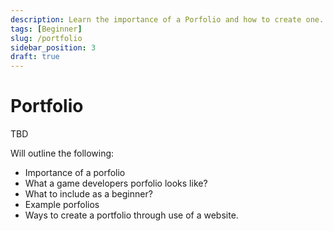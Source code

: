 ```yaml
---
description: Learn the importance of a Porfolio and how to create one.
tags: [Beginner]
slug: /portfolio
sidebar_position: 3
draft: true
---
```


# Portfolio

TBD

Will outline the following:

- Importance of a porfolio
- What a game developers porfolio looks like?
- What to include as a beginner?
- Example porfolios
- Ways to create a portfolio through use of a website.